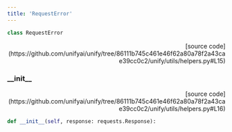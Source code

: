 ```yaml
---
title: 'RequestError'
---
```


```python
class RequestError
```

<p align="right">[source code](https://github.com/unifyai/unify/tree/86111b745c461e46f62a80a78f2a43cae39cc0c2/unify/utils/helpers.py#L15)</p>



### \_\_init\_\_

<p align="right">[source code](https://github.com/unifyai/unify/tree/86111b745c461e46f62a80a78f2a43cae39cc0c2/unify/utils/helpers.py#L16)</p>

```python
def __init__(self, response: requests.Response):
```

